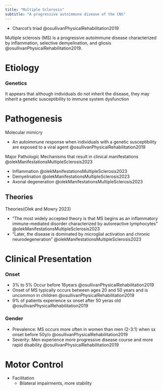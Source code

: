 ```yaml
---
title: "Multiple Sclerosis"
subtitle: "A progressive autoimmune disease of the CNS"
---
```




:::{.callout-note title="AKA"}

- Charcot’s triad @osullivanPhysicalRehabilitation2019 
:::

Multiple sclerosis (MS) is a progressive autoimmune disease characterized by inflammation, selective demyelination, and gliosis @osullivanPhysicalRehabilitation2019. 



# Etiology

:::{layout-ncol="3"}
### Genetics
It appears that although individuals do not inherit the disease, they may inherit a genetic susceptibility to immune system dysfunction


:::

# Pathogenesis

Molecular mimicry

- An autoimmune response when individuals with a genetic susceptibility are exposed to a viral agent @osullivanPhysicalRehabilitation2019


Major Pathologic Mechanisms that result in clinical manifestations @olekManifestationsMultipleSclerosis2023 

- Inflammation @olekManifestationsMultipleSclerosis2023 
- Demyelination @olekManifestationsMultipleSclerosis2023 
- Axonal degeneration @olekManifestationsMultipleSclerosis2023 

## Theories

Theories(Olek and Mowry 2023)

- "The most widely accepted theory is that MS begins as an inflammatory immune-mediated disorder characterized by autoreactive lymphocytes" @olekManifestationsMultipleSclerosis2023 
- "Later, the disease is dominated by microglial activation and chronic neurodegeneration" @olekManifestationsMultipleSclerosis2023


# Clinical Presentation

:::{layout-ncol="3"}

### Onset

- 3% to 5% Occur before 16years @osullivanPhysicalRehabilitation2019
- Onset of MS typically occurs between ages 20 and 50 years and is uncommon in children @osullivanPhysicalRehabilitation2019 
- 9% of patients experience sx onset after 50 yeras old @osullivanPhysicalRehabilitation2019 

### Gender

- Prevalence: MS occurs more often in women than men (2-3:1) when sx onset before 50y/o  @osullivanPhysicalRehabilitation2019 
- Severity: Men experience more progressive disease course and more rapid disability @osullivanPhysicalRehabilitation2019

:::


# Motor Control

- Facilitation
    - Bilateral impairments, more stability